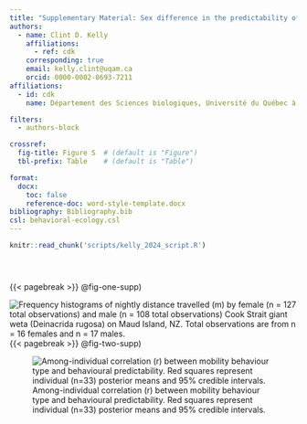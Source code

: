 ```yaml
---
title: "Supplementary Material: Sex difference in the predictability of mobility"
authors:
  - name: Clint D. Kelly
    affiliations:
      - ref: cdk
    corresponding: true
    email: kelly.clint@uqam.ca
    orcid: 0000-0002-0693-7211
affiliations:
  - id: cdk
    name: Département des Sciences biologiques, Université du Québec à Montréal, Montréal, Canada

filters:
  - authors-block

crossref:
  fig-title: Figure S  # (default is "Figure")
  tbl-prefix: Table    # (default is "Table")

format:
  docx:
    toc: false
    reference-doc: word-style-template.docx
bibliography: Bibliography.bib
csl: behavioral-ecology.csl
---
```


```r
knitr::read_chunk('scripts/kelly_2024_script.R')
```

```r
```

```r
```

```r
```

{{< pagebreak >}}
 @fig-one-supp)

![Frequency histograms of nightly distance travelled (m) by female (n = 127 total observations) and male (n = 108 total observations) Cook Strait giant weta (*Deinacrida rugosa*) on Maud Island, NZ. Total observations are from n = 16 females and n = 17 males.](figure_1_supp.png){#fig-one-supp}
{{< pagebreak >}}
 @fig-two-supp)

![Among-individual correlation (r) between mobility behaviour type and behavioural predictability. Red squares represent individual (n=33) posterior means and 95% credible intervals.](figure_2_supp.png){#fig-two-supp}